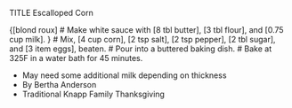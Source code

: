 TITLE Escalloped Corn

{[blond roux]
# Make white sauce with [8 tbl butter], [3 tbl flour], and [0.75 cup milk].
}
# Mix, [4 cup corn], [2 tsp salt], [2 tsp pepper], [2 tbl sugar], and [3 item eggs], beaten.
# Pour into a buttered baking dish.
# Bake at 325F in a water bath for 45 minutes.

* May need some additional milk depending on thickness
* By Bertha Anderson
* Traditional Knapp Family Thanksgiving

